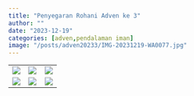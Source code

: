 ```yaml
---
title: "Penyegaran Rohani Adven ke 3"
author: ""
date: "2023-12-19"
categories: [adven,pendalaman iman]
image: "/posts/adven20233/IMG-20231219-WA0077.jpg"
---
```


|                                                |                                                |                                                |
|------------------------|------------------------|------------------------|
| ![](/posts/adven20233/IMG-20231219-WA0075.jpg) | ![](/posts/adven20233/IMG-20231219-WA0076.jpg) | ![](/posts/adven20233/IMG-20231219-WA0071.jpg) |
| ![](/posts/adven20233/IMG-20231219-WA0077.jpg) | ![](/posts/adven20233/IMG-20231219-WA0078.jpg) | ![](/posts/adven20233/IMG-20231219-WA0079.jpg) |
